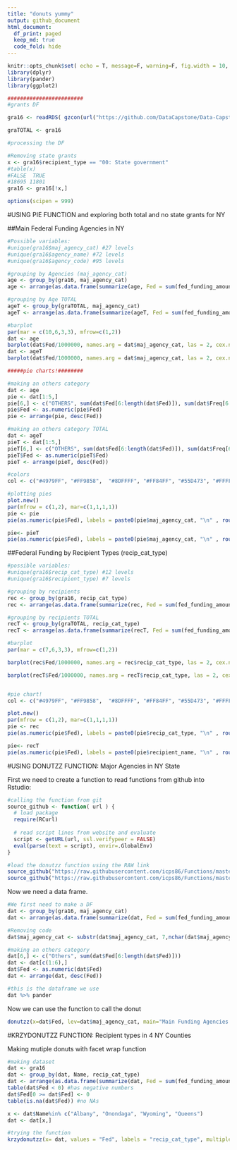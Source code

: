 ```yaml
---
title: "donuts yummy"
output: github_document
html_document:
  df_print: paged
  keep_md: true
  code_fold: hide
---
```


```r
knitr::opts_chunk$set( echo = T, message=F, warning=F, fig.width = 10, fig.height = 10 )
library(dplyr)
library(pander)
library(ggplot2)

########################
#grants DF

gra16 <- readRDS( gzcon(url("https://github.com/DataCapstone/Data-Capstone/blob/master/Raw-Data/NYgra16_counties_named.rds?raw=true")))

graTOTAL <- gra16

#processing the DF

#Removing state grants
x <- gra16$recipient_type == "00: State government"
#table(x)
#FALSE  TRUE 
#18695 11801
gra16 <- gra16[!x,]

options(scipen = 999)
```


#USING PIE FUNCTION and exploring both total and no state grants for NY

##Main Federal Funding Agencies in NY

```r
#Possible variables:
#unique(gra16$maj_agency_cat) #27 levels
#unique(gra16$agency_name) #72 levels
#unique(gra16$agency_code) #95 levels

#grouping by Agencies (maj_agency_cat)
age <- group_by(gra16, maj_agency_cat)
age <- arrange(as.data.frame(summarize(age, Fed = sum(fed_funding_amount), Freq = n())), desc(Fed))

#grouping by Age TOTAL
ageT <- group_by(graTOTAL, maj_agency_cat)
ageT <- arrange(as.data.frame(summarize(ageT, Fed = sum(fed_funding_amount), Freq = n())), desc(Fed))

#barplot
par(mar = c(10,6,3,3), mfrow=c(1,2))
dat <- age
barplot(dat$Fed/1000000, names.arg = dat$maj_agency_cat, las = 2, cex.names = .7, cex.axis = .7 , ylab = "in USD 1MLL", cex.lab = .8, col="#4979FF", main= "Main Federal Funding Agencies in NY")
dat <- ageT
barplot(dat$Fed/1000000, names.arg = dat$maj_agency_cat, las = 2, cex.names = .7, cex.axis = .7 , ylab = "in USD 1MLL", cex.lab = .8, col="#4979FF", main = "Including State government")

#####pie charts!########

#making an others category
dat <- age
pie <- dat[1:5,]
pie[6,] <- c("OTHERS", sum(dat$Fed[6:length(dat$Fed)]), sum(dat$Freq[6:length(dat$Fed)])) 
pie$Fed <- as.numeric(pie$Fed)
pie <- arrange(pie, desc(Fed))

#making an others category TOTAL
dat <- ageT
pieT <- dat[1:5,]
pieT[6,] <- c("OTHERS", sum(dat$Fed[6:length(dat$Fed)]), sum(dat$Freq[6:length(dat$Fed)])) 
pieT$Fed <- as.numeric(pieT$Fed)
pieT <- arrange(pieT, desc(Fed))

#colors
col <- c("#4979FF", "#FF9858",  "#8DFFFF", "#FF84FF", "#55D473", "#FFFF78", "grey80")

#plotting pies
plot.new()
par(mfrow = c(1,2), mar=c(1,1,1,1))
pie <- pie
pie(as.numeric(pie$Fed), labels = paste0(pie$maj_agency_cat, "\n" , round(pie$Fed/sum(pie$Fed)*100, digits=1), "%"), main = "Main Federal Funding Agencies in NY", cex= .7, col=col)

pie<- pieT
pie(as.numeric(pie$Fed), labels = paste0(pie$maj_agency_cat, "\n" , round(pie$Fed/sum(pie$Fed)*100, digits=1), "%"), main = "Including State Government", cex= .7, col=col)

```


##Federal Funding by Recipient Types (recip_cat_type)

```r

#possible variables:
#unique(gra16$recip_cat_type) #12 levels
#unique(gra16$recipient_type) #7 levels

#grouping by recipients 
rec <- group_by(gra16, recip_cat_type)
rec <- arrange(as.data.frame(summarize(rec, Fed = sum(fed_funding_amount), Freq = n())), desc(Fed))

#grouping by recipients TOTAL
recT <- group_by(graTOTAL, recip_cat_type)
recT <- arrange(as.data.frame(summarize(recT, Fed = sum(fed_funding_amount), Freq = n())), desc(Fed))

#barplot
par(mar = c(7,6,3,3), mfrow=c(1,2))

barplot(rec$Fed/1000000, names.arg = rec$recip_cat_type, las = 2, cex.names = .7, cex.axis = .7 , ylab = "in USD 1MLL", cex.lab = .8, col="#4979FF", main= "Federal Funding by Recipient Types")

barplot(recT$Fed/1000000, names.arg = recT$recip_cat_type, las = 2, cex.names = .7, cex.axis = .7 , ylab = "in USD 1MLL", cex.lab = .8, col="#4979FF", main = "Including State government")


#pie chart!
col <- c("#4979FF", "#FF9858",  "#8DFFFF", "#FF84FF", "#55D473", "#FFFF78", "grey80")

plot.new()
par(mfrow = c(1,2), mar=c(1,1,1,1))
pie <- rec
pie(as.numeric(pie$Fed), labels = paste0(pie$recip_cat_type, "\n" , round(pie$Fed/sum(pie$Fed)*100, digits=1), "%"), main = "Federal Funding by Recipient Types", cex= .7, col=col)

pie<- recT
pie(as.numeric(pie$Fed), labels = paste0(pie$recipient_name, "\n" , round(pie$Fed/sum(pie$Fed)*100, digits=1), "%"), main = "Including State Government", cex= .7, col=col)

```

#USING DONUTZZ FUNCTION: Major Agencies in NY State

First we need to create a function to read functions from github into Rstudio:
```r

#calling the function from git
source_github <- function( url ) {
  # load package
  require(RCurl)
  
  # read script lines from website and evaluate
  script <- getURL(url, ssl.verifypeer = FALSE)
  eval(parse(text = script), envir=.GlobalEnv)
} 

#load the donutzz function using the RAW link
source_github("https://raw.githubusercontent.com/icps86/Functions/master/krzydonutzz")
source_github("https://raw.githubusercontent.com/icps86/Functions/master/donutzz.R")
```

Now we need a data frame. 
```r
#We first need to make a DF
dat <- group_by(gra16, maj_agency_cat)
dat <- arrange(as.data.frame(summarize(dat, Fed = sum(fed_funding_amount))), desc(Fed))

#Removing code
dat$maj_agency_cat <- substr(dat$maj_agency_cat, 7,nchar(dat$maj_agency_cat))

#making an others category
dat[6,] <- c("Others", sum(dat$Fed[6:length(dat$Fed)])) 
dat <- dat[c(1:6),]
dat$Fed <- as.numeric(dat$Fed)
dat <- arrange(dat, desc(Fed))

#this is the dataframe we use
dat %>% pander

```

Now we can use the function to call the donut

```r
donutzz(x=dat$Fed, lev=dat$maj_agency_cat, main="Main Funding Agencies in NY State")
```

#KRZYDONUTZZ FUNCTION: Recipient types in 4 NY Counties

Making mutiple donuts with facet wrap function 

```r
#making dataset 
dat <- gra16
dat <- group_by(dat, Name, recip_cat_type)
dat <- arrange(as.data.frame(summarize(dat, Fed = sum(fed_funding_amount))), Name)
table(dat$Fed < 0) #has negative numbers
dat$Fed[0 >= dat$Fed] <- 0
table(is.na(dat$Fed)) #no NAs

x <- dat$Name%in% c("Albany", "Onondaga", "Wyoming", "Queens")
dat <- dat[x,]

#trying the function
krzydonutzz(x= dat, values = "Fed", labels = "recip_cat_type", multiple = "Name", main = "Federal Funding by Recipient type in NY Counties", percent.cex = 3, columns = 2, sbgfill = "grey95", sbgcol = "grey60")

```
